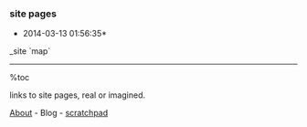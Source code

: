 === site pages ===
*2014-03-13 01:56:35*
_site
`map`
----
%toc

links to site pages, real or imagined.

[[About]] - Blog - [[outline|scratchpad]] 

